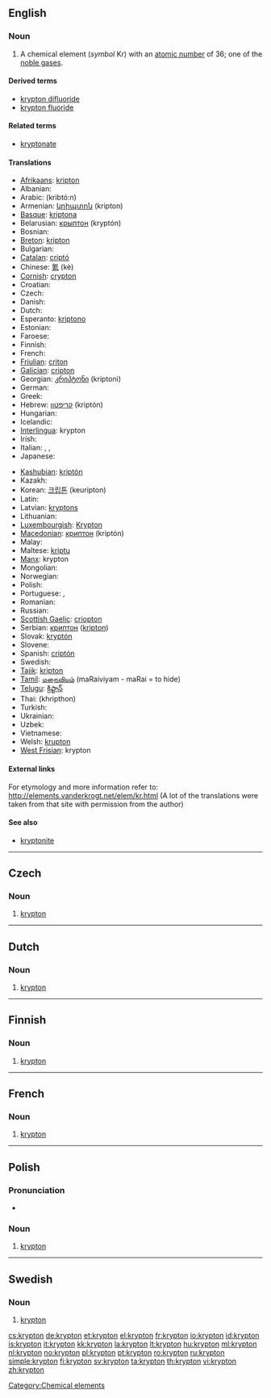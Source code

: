 {{also|Krypton}}
==English==

{{elements|Kr|bromine|Br|rubidium|Rb}}

===Noun===
{{en-noun|-}}
{{wikipedia}}

# A chemical element (''symbol'' Kr) with an [[atomic number]] of 36; one of the [[noble gas]]es.

====Derived terms====
* [[krypton difluoride]]
* [[krypton fluoride]]
<!--NOT kryptonite: this comes from the name of the fictional planet Krypton, not the element krypton-->

====Related terms====
* [[kryptonate]]
<!--NOT kryptonite: this comes from the name of the fictional planet Krypton, not the element krypton-->

====Translations====
{{trans-top|a chemical element}}
* [[Afrikaans]]: [[kripton]]
* Albanian: {{t-|sq|kripton|xs=Albanian}}
* Arabic: {{Arab|[[كربتون]]}} (kribtó:n) {{m}}
* Armenian: [[կրիպտոն]] (kripton)
* [[Basque]]: [[kriptona]]
* Belarusian: [[крыптон]] (kryptón) {{m}}
* Bosnian: {{t-|bs|kripton}}
* [[Breton]]: [[kripton]]
* Bulgarian: {{t-|bg|криптон|m|tr=kriptón|sc=Cyrl}}
* [[Catalan]]: [[criptó]]
* Chinese: [[氪]] (kè)
* [[Cornish]]: [[crypton]]
* Croatian: {{t-|hr|kripton}}
* Czech: {{t+|cs|krypton}}
* Danish: {{t-|da|krypton}}
* Dutch: {{t+|nl|krypton|n}}
* Esperanto: [[kriptono]]
* Estonian: {{t-|et|krüptoon}}
* Faroese: {{t-|fo|krypton|xs=Faroese}}
* Finnish: {{t+|fi|krypton}}
* French: {{t+|fr|krypton|m}}
* [[Friulian]]: [[criton]]
* [[Galician]]: [[cripton]]
* Georgian: [[კრიპტონი]] (kriptoni)
* German: {{t+|de|Krypton|n}}
* Greek: {{t+|el|κρυπτό|n|tr=kryptó|sc=Grek}}
* Hebrew: [[קריפטון]] (kriptón)
* Hungarian: {{t+|hu|kripton}}
* Icelandic: {{t+|is|krypton}}
* [[Interlingua]]: krypton
* Irish: {{t+|ga|crioptón|xs=Irish}}
* Italian: {{t+|it|cripto|m}}, {{t-|it|kripto|m}}, {{t-|it|krypto|m}}
* Japanese: {{t+|ja|クリプトン|tr=kuriputon|sc=Jpan}}
{{trans-mid}}
* [[Kashubian]]: [[kriptón]]
* Kazakh: {{t-|kk|криптон|tr=kripton|sc=Cyrl|xs=Kazakh}}
* Korean: [[크립톤]] (keuripton)
* Latin: {{t+|la|krypton}}
* Latvian: [[kryptons]]
* Lithuanian: {{t+|lt|kriptonas|xs=Lithuanian}}
* [[Luxembourgish]]: [[Krypton]]
* [[Macedonian]]: [[криптон]] (kriptón) {{m}}
* Malay: {{t-|ms|kripton|xs=Malay}}
* Maltese: [[kriptu]]
* [[Manx]]: krypton
* Mongolian: {{t-|mn|криптон|tr=kripton|sc=Cyrl|xs=Mongolian}}
* Norwegian: {{t+|no|krypton}}
* Polish: {{t+|pl|krypton|m}}
* Portuguese: {{t+|pt|crípton|m}}, {{t+|pt|criptônio|m}}
* Romanian: {{t+|ro|kripton|n}}
* Russian: {{t+|ru|криптон|m|tr=kriptón|sc=Cyrl}}
* [[Scottish Gaelic]]: [[criopton]]
* Serbian: [[криптон]] ([[kripton]]) {{m}}
* Slovak: [[kryptón]]
* Slovene: {{t+|sl|kripton}}
* Spanish: [[criptón]] {{m}}
* Swedish: {{t+|sv|krypton|n}}
* [[Tajik]]: [[kripton]]
* [[Tamil]]: [[மறைவியம்]] (maRaiviyam - maRai = to hide)
* [[Telugu]]: [[క్రిప్టాన్]]
* Thai: {{Thai|[[คริปทอน]]}} (khripthon)
* Turkish: {{t+|tr|kripton}}
* Ukrainian: {{t-|uk|криптон|m|tr=kryptón|sc=Cyrl|xs=Ukrainian}}
* Uzbek: {{t-|uz|криптон|tr=kripton|sc=Cyrl|xs=Uzbek}}
* Vietnamese: {{t-|vi|kripton|xs=Vietnamese}}
* Welsh: [[krupton]]
* [[West Frisian]]: krypton
{{trans-bottom}}

====External links====
For etymology and more information refer to:
http://elements.vanderkrogt.net/elem/kr.html
(A lot of the translations were taken from that site with permission from the author)

====See also====
* [[kryptonite]]<!--which comes from the name of the fictional planet Krypton, not the name of the element-->

[[Category:Chemical elements]]

----

==Czech==
{{wikipedia|lang=cs}}

===Noun===
{{infl|cs|noun|g=m}}

# {{element|lang=cs}} [[#English|krypton]]

----

==Dutch==
{{wikipedia|lang=nl}}

===Noun===
{{infl|nl|noun|g=n}}

# {{chemical element|lang=nl}} [[krypton#English|krypton]]

----

==Finnish==
{{wikipedia|lang=fi}}

===Noun===
{{fi-noun}}

# {{element|lang=fi}} [[#English|krypton]]

----

==French==
{{wikipedia|lang=fr}}

===Noun===
{{infl|fr|noun|g=m}}

# {{element|lang=fr}} [[#English|krypton]]

----

==Polish==
{{wikipedia|lang=pl}}

===Pronunciation===
* {{audio|Pl-krypton.ogg|Audio}}

===Noun===
{{infl|pl|noun|g=m}}

# {{element|lang=pl}} [[#English|krypton]]

----

==Swedish==
{{wikipedia|lang=sv}}

===Noun===
{{infl|sv|noun|g=n}}
{{sv-noun-unc-n|2=kryptonet}}

# {{context|chemical element|lang=sv}} [[#English|krypton]]

[[cs:krypton]]
[[de:krypton]]
[[et:krypton]]
[[el:krypton]]
[[fr:krypton]]
[[io:krypton]]
[[id:krypton]]
[[is:krypton]]
[[it:krypton]]
[[kk:krypton]]
[[la:krypton]]
[[lt:krypton]]
[[hu:krypton]]
[[ml:krypton]]
[[nl:krypton]]
[[no:krypton]]
[[pl:krypton]]
[[pt:krypton]]
[[ro:krypton]]
[[ru:krypton]]
[[simple:krypton]]
[[fi:krypton]]
[[sv:krypton]]
[[ta:krypton]]
[[th:krypton]]
[[vi:krypton]]
[[zh:krypton]]